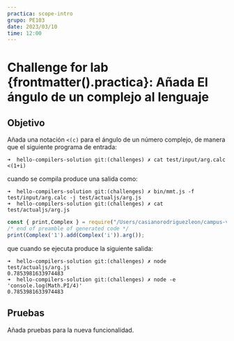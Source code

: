 ```yaml
---
practica: scope-intro
grupo: PE103
date: 2023/03/10
time: 12:00
---
```


# Challenge for lab {frontmatter().practica}: Añada  El ángulo de un complejo al lenguaje

## Objetivo 

Añada una notación `<(c)` para el ángulo de un número complejo, de manera que el siguiente programa de entrada:

```
➜  hello-compilers-solution git:(challenges) ✗ cat test/input/arg.calc 
<(1+i)
```

cuando se compila produce una salida como:

```
➜  hello-compilers-solution git:(challenges) ✗ bin/mmt.js -f test/input/arg.calc -j test/actualjs/arg.js
➜  hello-compilers-solution git:(challenges) ✗ cat test/actualjs/arg.js  
```

```js /arg/
const { print,Complex } = require("/Users/casianorodriguezleon/campus-virtual/2324/pl2324/practicas/hello-compilers/hello-compilers-solution/src/support-lib.js");
/* end of preamble of generated code */
print(Complex('1').add(Complex('i')).arg());
```

que cuando se ejecuta produce la siguiente salida:

```
➜  hello-compilers-solution git:(challenges) ✗ node test/actualjs/arg.js       
0.7853981633974483
➜  hello-compilers-solution git:(challenges) ✗ node -e 'console.log(Math.PI/4)'                         
0.7853981633974483
```

## Pruebas

Añada pruebas para la nueva funcionalidad.